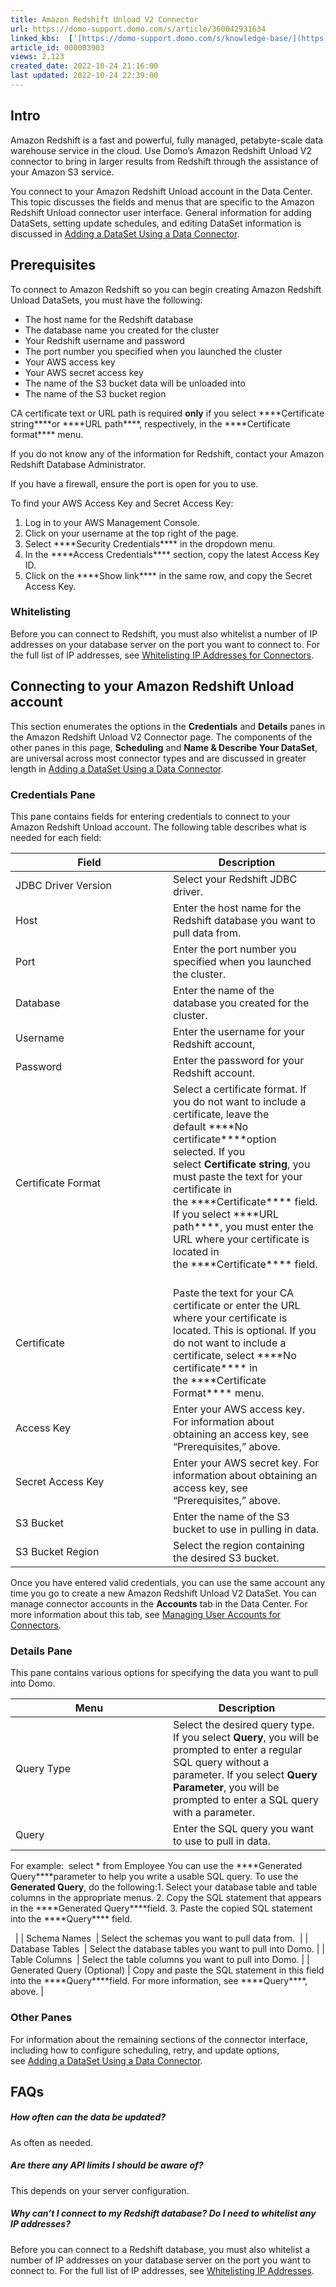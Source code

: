 ```yaml
---
title: Amazon Redshift Unload V2 Connector
url: https://domo-support.domo.com/s/article/360042931634
linked_kbs:  ['[https://domo-support.domo.com/s/knowledge-base/](https://domo-support.domo.com/s/knowledge-base/)', '[https://domo-support.domo.com/s/](https://domo-support.domo.com/s/)', '[https://domo-support.domo.com/s/topic/0TO5w000000ZammGAC](https://domo-support.domo.com/s/topic/0TO5w000000ZammGAC)', '[https://domo-support.domo.com/s/topic/0TO5w000000ZanLGAS](https://domo-support.domo.com/s/topic/0TO5w000000ZanLGAS)', '[https://domo-support.domo.com/s/topic/0TO5w000000ZaojGAC](https://domo-support.domo.com/s/topic/0TO5w000000ZaojGAC)', '[https://domo-support.domo.com/s/article/360042926274](https://domo-support.domo.com/s/article/360042926274)', '[https://domo-support.domo.com/s/article/360043630093](https://domo-support.domo.com/s/article/360043630093)', '[https://domo-support.domo.com/s/article/360042926054](https://domo-support.domo.com/s/article/360042926054)', '[https://domo-support.domo.com/s/article/360042931634](https://domo-support.domo.com/s/article/360042931634)', '[https://domo-support.domo.com/s/topic/0TO5w000000ZaojGAC/database-connectors](https://domo-support.domo.com/s/topic/0TO5w000000ZaojGAC/database-connectors)', '[https://domo-support.domo.com/s/article/360043429933](https://domo-support.domo.com/s/article/360043429933)', '[https://domo-support.domo.com/s/article/360043429953](https://domo-support.domo.com/s/article/360043429953)', '[https://domo-support.domo.com/s/article/360042925494](https://domo-support.domo.com/s/article/360042925494)', '[https://domo-support.domo.com/s/article/4408174643607](https://domo-support.domo.com/s/article/4408174643607)', '[https://domo-support.domo.com/s/article/360043429913](https://domo-support.domo.com/s/article/360043429913)', '[https://domo-support.domo.com/s/login/](https://domo-support.domo.com/s/login/)']
article_id: 000003903
views: 2,123
created_date: 2022-10-24 21:16:00
last updated: 2022-10-24 22:39:00
---
```




Intro
-----


Amazon Redshift is a fast and powerful, fully managed, petabyte-scale data warehouse service in the cloud. Use Domo's Amazon Redshift Unload V2 connector to bring in larger results from Redshift through the assistance of your Amazon S3 service. 


You connect to your Amazon Redshift Unload account in the Data Center. This topic discusses the fields and menus that are specific to the Amazon Redshift Unload connector user interface. General information for adding DataSets, setting update schedules, and editing DataSet information is discussed in [Adding a DataSet Using a Data Connector](/s/article/360042926274).


Prerequisites
-------------


To connect to Amazon Redshift so you can begin creating Amazon Redshift Unload DataSets, you must have the following:


* The host name for the Redshift database
* The database name you created for the cluster
* Your Redshift username and password
* The port number you specified when you launched the cluster
* Your AWS access key
* Your AWS secret access key
* The name of the S3 bucket data will be unloaded into
* The name of the S3 bucket region


CA certificate text or URL path is required **only** if you select ****Certificate string****or ****URL path****, respectively, in the ****Certificate format**** menu.


If you do not know any of the information for Redshift, contact your Amazon Redshift Database Administrator.


If you have a firewall, ensure the port is open for you to use. 


To find your AWS Access Key and Secret Access Key:


1. Log in to your AWS Management Console.
2. Click on your username at the top right of the page.
3. Select ****Security Credentials**** in the dropdown menu.
4. In the ****Access Credentials**** section, copy the latest Access Key ID.
5. Click on the ****Show link**** in the same row, and copy the Secret Access Key.


### Whitelisting


Before you can connect to Redshift, you must also whitelist a number of IP addresses on your database server on the port you want to connect to. For the full list of IP addresses, see [Whitelisting IP Addresses for Connectors](/s/article/360043630093 "Whitelisting IP Addresses for Connectors").


Connecting to your Amazon Redshift Unload account
-------------------------------------------------


This section enumerates the options in the **Credentials** and **Details** panes in the Amazon Redshift Unload V2 Connector page. The components of the other panes in this page, **Scheduling** and **Name & Describe Your DataSet**, are universal across most connector types and are discussed in greater length in [Adding a DataSet Using a Data Connector](/s/article/360042926274 "Adding a DataSet Using a Data Connector").


### Credentials Pane


This pane contains fields for entering credentials to connect to your Amazon Redshift Unload account. The following table describes what is needed for each field:  




| Field | Description |
| --- | --- |
| JDBC Driver Version | Select your Redshift JDBC driver.  |
| Host | Enter the host name for the Redshift database you want to pull data from. |
| Port | Enter the port number you specified when you launched the cluster.  |
| Database | Enter the name of the database you created for the cluster.  |
| Username | Enter the username for your Redshift account, |
| Password | Enter the password for your Redshift account.  |
| Certificate Format | Select a certificate format. If you do not want to include a certificate, leave the default ****No certificate****option selected. If you select **Certificate string**, you must paste the text for your certificate in the ****Certificate**** field. If you select ****URL path****, you must enter the URL where your certificate is located in the ****Certificate**** field.    |
| Certificate | Paste the text for your CA certificate or enter the URL where your certificate is located. This is optional. If you do not want to include a certificate, select ****No certificate**** in the ****Certificate Format**** menu. |
| Access Key | Enter your AWS access key. For information about obtaining an access key, see "Prerequisites," above. |
| Secret Access Key | Enter your AWS secret key. For information about obtaining an access key, see "Prerequisites," above. |
| S3 Bucket | Enter the name of the S3 bucket to use in pulling in data. |
| S3 Bucket Region | Select the region containing the desired S3 bucket.  |


Once you have entered valid credentials, you can use the same account any time you go to create a new Amazon Redshift Unload V2 DataSet. You can manage connector accounts in the **Accounts** tab in the Data Center. For more information about this tab, see [Managing User Accounts for Connectors](/s/article/360042926054 "Managing User Accounts for Connectors").


### Details Pane


This pane contains various options for specifying the data you want to pull into Domo.        




| Menu | Description |
| --- | --- |
| Query Type | Select the desired query type. If you select **Query**, you will be prompted to enter a regular SQL query without a parameter. If you select **Query Parameter**, you will be prompted to enter a SQL query with a parameter. |
| Query | Enter the SQL query you want to use to pull in data.
For example: 
select \* from Employee
You can use the ****Generated Query****parameter to help you write a usable SQL query. To use the **Generated Query**, do the following:1. Select your database table and table columns in the appropriate menus.
2. Copy the SQL statement that appears in the ****Generated Query****field.
3. Paste the copied SQL statement into the ****Query**** field.

  |
| Schema Names  | Select the schemas you want to pull data from.  |
| Database Tables  | Select the database tables you want to pull into Domo. |
| Table Columns  | Select the table columns you want to pull into Domo. |
| Generated Query (Optional) | Copy and paste the SQL statement in this field into the ****Query****field. For more information, see ****Query****, above. |


### Other Panes


For information about the remaining sections of the connector interface, including how to configure scheduling, retry, and update options, see [Adding a DataSet Using a Data Connector](/s/article/360042926274).


FAQs
----


##### How often can the data be updated?


As often as needed.


##### Are there any API limits I should be aware of?


This depends on your server configuration.


##### Why can't I connect to my Redshift database? Do I need to whitelist any IP addresses?


Before you can connect to a Redshift database, you must also whitelist a number of IP addresses on your database server on the port you want to connect to. For the full list of IP addresses, see [Whitelisting IP Addresses](/s/article/360043630093 "Whitelisting IP Addresses for Connectors").

